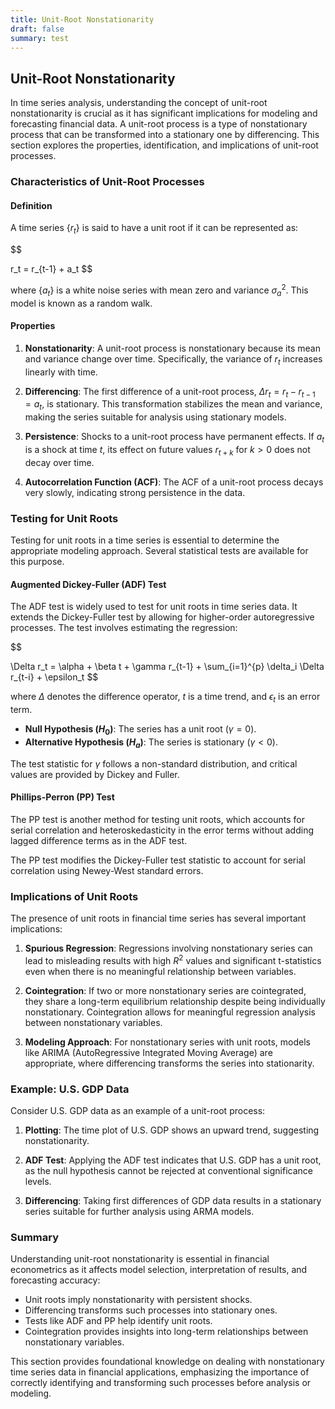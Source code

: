```yaml
---
title: Unit-Root Nonstationarity
draft: false
summary: test
---
```



<TOCInline toc={props.toc} asDisclosure />

## Unit-Root Nonstationarity

In time series analysis, understanding the concept of unit-root nonstationarity is crucial as it has significant implications for modeling and forecasting financial data. A unit-root process is a type of nonstationary process that can be transformed into a stationary one by differencing. This section explores the properties, identification, and implications of unit-root processes.

### Characteristics of Unit-Root Processes

#### Definition

A time series $\{r_t\}$ is said to have a unit root if it can be represented as:

$$

r_t = r_{t-1} + a_t
$$

where $\{a_t\}$ is a white noise series with mean zero and variance $\sigma_a^2$. This model is known as a random walk.

#### Properties

1. **Nonstationarity**: A unit-root process is nonstationary because its mean and variance change over time. Specifically, the variance of $r_t$ increases linearly with time.

2. **Differencing**: The first difference of a unit-root process, $\Delta r_t = r_t - r_{t-1} = a_t$, is stationary. This transformation stabilizes the mean and variance, making the series suitable for analysis using stationary models.

3. **Persistence**: Shocks to a unit-root process have permanent effects. If $a_t$ is a shock at time $t$, its effect on future values $r_{t+k}$ for $k > 0$ does not decay over time.

4. **Autocorrelation Function (ACF)**: The ACF of a unit-root process decays very slowly, indicating strong persistence in the data.

### Testing for Unit Roots

Testing for unit roots in a time series is essential to determine the appropriate modeling approach. Several statistical tests are available for this purpose.

#### Augmented Dickey-Fuller (ADF) Test

The ADF test is widely used to test for unit roots in time series data. It extends the Dickey-Fuller test by allowing for higher-order autoregressive processes. The test involves estimating the regression:

$$

\Delta r_t = \alpha + \beta t + \gamma r_{t-1} + \sum_{i=1}^{p} \delta_i \Delta r_{t-i} + \epsilon_t
$$

where $\Delta$ denotes the difference operator, $t$ is a time trend, and $\epsilon_t$ is an error term.

- **Null Hypothesis ($H_0$)**: The series has a unit root ($\gamma = 0$).
- **Alternative Hypothesis ($H_a$)**: The series is stationary ($\gamma < 0$).

The test statistic for $\gamma$ follows a non-standard distribution, and critical values are provided by Dickey and Fuller.

#### Phillips-Perron (PP) Test

The PP test is another method for testing unit roots, which accounts for serial correlation and heteroskedasticity in the error terms without adding lagged difference terms as in the ADF test.

The PP test modifies the Dickey-Fuller test statistic to account for serial correlation using Newey-West standard errors.

### Implications of Unit Roots

The presence of unit roots in financial time series has several important implications:

1. **Spurious Regression**: Regressions involving nonstationary series can lead to misleading results with high $R^2$ values and significant t-statistics even when there is no meaningful relationship between variables.

2. **Cointegration**: If two or more nonstationary series are cointegrated, they share a long-term equilibrium relationship despite being individually nonstationary. Cointegration allows for meaningful regression analysis between nonstationary variables.

3. **Modeling Approach**: For nonstationary series with unit roots, models like ARIMA (AutoRegressive Integrated Moving Average) are appropriate, where differencing transforms the series into stationarity.

### Example: U.S. GDP Data

Consider U.S. GDP data as an example of a unit-root process:

1. **Plotting**: The time plot of U.S. GDP shows an upward trend, suggesting nonstationarity.

2. **ADF Test**: Applying the ADF test indicates that U.S. GDP has a unit root, as the null hypothesis cannot be rejected at conventional significance levels.

3. **Differencing**: Taking first differences of GDP data results in a stationary series suitable for further analysis using ARMA models.

### Summary

Understanding unit-root nonstationarity is essential in financial econometrics as it affects model selection, interpretation of results, and forecasting accuracy:

- Unit roots imply nonstationarity with persistent shocks.
- Differencing transforms such processes into stationary ones.
- Tests like ADF and PP help identify unit roots.
- Cointegration provides insights into long-term relationships between nonstationary variables.

This section provides foundational knowledge on dealing with nonstationary time series data in financial applications, emphasizing the importance of correctly identifying and transforming such processes before analysis or modeling.
